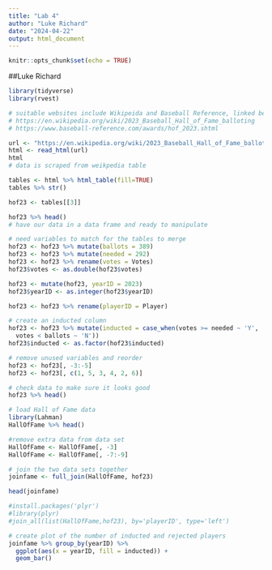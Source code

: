 ```yaml
---
title: "Lab 4"
author: "Luke Richard"
date: "2024-04-22"
output: html_document
---
```


```r
knitr::opts_chunk$set(echo = TRUE)
```

##Luke Richard


```r
library(tidyverse)
library(rvest)

# suitable websites include Wikipeida and Baseball Reference, linked below
# https://en.wikipedia.org/wiki/2023_Baseball_Hall_of_Fame_balloting
# https://www.baseball-reference.com/awards/hof_2023.shtml

url <- "https://en.wikipedia.org/wiki/2023_Baseball_Hall_of_Fame_balloting"
html <- read_html(url)
html
# data is scraped from weikpedia table

tables <- html %>% html_table(fill=TRUE)
tables %>% str()

hof23 <- tables[[3]]

hof23 %>% head()
# have our data in a data frame and ready to manipulate
```

```r
# need variables to match for the tables to merge
hof23 <- hof23 %>% mutate(ballots = 389)
hof23 <- hof23 %>% mutate(needed = 292)
hof23 <- hof23 %>% rename(votes = Votes)
hof23$votes <- as.double(hof23$votes)

hof23 <- mutate(hof23, yearID = 2023)
hof23$yearID <- as.integer(hof23$yearID)

hof23 <- hof23 %>% rename(playerID = Player)

# create an inducted column
hof23 <- hof23 %>% mutate(inducted = case_when(votes >= needed ~ 'Y',
  votes < ballots ~ 'N'))
hof23$inducted <- as.factor(hof23$inducted)

# remove unused variables and reorder
hof23 <- hof23[, -3:-5]
hof23 <- hof23[, c(1, 5, 3, 4, 2, 6)]

# check data to make sure it looks good
hof23 %>% head()

```


```r
# load Hall of Fame data
library(Lahman)
HallOfFame %>% head()

#remove extra data from data set
HallOfFame <- HallOfFame[, -3]
HallOfFame <- HallOfFame[, -7:-9]

# join the two data sets together
joinfame <- full_join(HallOfFame, hof23)

head(joinfame)

#install.packages('plyr')
#library(plyr)
#join_all(list(HallOfFame,hof23), by='playerID', type='left')
```




```r
# create plot of the number of inducted and rejected players
joinfame %>% group_by(yearID) %>% 
  ggplot(aes(x = yearID, fill = inducted)) +
  geom_bar()
  

```

